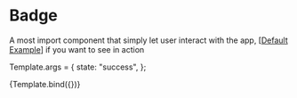 

<Meta title="Component/Badge" />

# Badge

A most import component that simply let user interact with the app, [[Default Example](/docs/component-badge-example--success)]
if you want to see in action

Template.args = {
  state: "success",
};

<Story name="Introduction" args={{}}>
  {Template.bind({})}
</Story>
